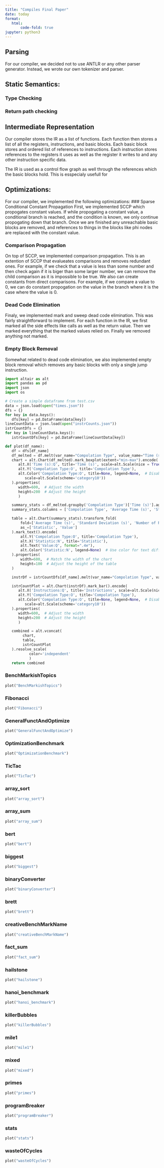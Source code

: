 ```yaml
---
title: "Compiles Final Paper"
date: today
format:
   html:
       code-fold: true
jupyter: python3
---
```

## Parsing
For our compiler, we decided not to use ANTLR or any other parser generator. Instead, we wrote our own tokenizer and parser.

## Static Semantics:

### Type Checking

### Return path checking

## Intermediate Representation

Our compiler stores the IR as a list of functions.
Each function then stores a list of all the registers,
instructions, and basic blocks. Each basic block stores and ordered list of references to instructions. Each instruction stores references to the registers it uses as well as the register it writes to and any other instruction specific data.

The IR is used as a control flow graph as well through the references which the basic blocks hold. This is esspecialy usefull for



## Optimizations:
For our compiler, we implemented the following optimizations:
### Sparse Conditional Constant Propagation
First, we implemented SCCP which propogates constant values. If while propogating a constant value, a conditional branch is reached, and the condition is known, we only continue propogating down that branch. Once we are finished any unreachable basic blocks are removed, and references to things in the blocks like phi nodes are replaced with the constant value.

### Comparison Propagation
On top of SCCP, we implemented comparison propagation. This is an extention of SCCP that evalueates comparisons and removes redundant ones. For example, if we check that a value is less than some number and then check again if it is biger than some larger number, we can remove the child comparison as it is impossible to be true. We also can create constants from direct comparisons. For example, if we compare a value to 0, we can do constant propogation on the value in the branch where it is the case where the value is 0.

### Dead Code Elimination
Finaly, we implemented mark and sweep dead code elimination. This was fairly straightforward to implement. For each function in the IR, we first marked all the side effects like calls as well as the return value. Then we marked everything that the marked values relied on. Finally we removed anything not marked.

### Empty Block Removal
Somewhat related to dead code elimination, we also implemented empty block removal which removes any basic blocks with only a single jump instruction.





```python
import altair as alt
import pandas as pd
import json 
import os

# Create a simple dataframe from test.csv
data = json.load(open("times.json"))
dfs = {}
for key in data.keys():
   dfs[key] = pd.DataFrame(data[key])
lineCountData = json.load(open("instrCounts.json"))
istrCountDfs = {}
for key in lineCountData.keys():
   istrCountDfs[key] = pd.DataFrame(lineCountData[key])

```

```python
def plot(df_name):
   df = dfs[df_name]
   df_melted = df.melt(var_name="Compolation Type", value_name="Time (s)")
   chart = alt.Chart(df_melted).mark_boxplot(extent="min-max").encode(
      alt.X('Time (s):Q', title='Time (s)', scale=alt.Scale(nice = True, zero=False)),
      alt.Y('Compolation Type:O', title='Compolation Type'),
      alt.Color('Compolation Type:O', title=None, legend=None,  # Disable the legend
         scale=alt.Scale(scheme='category10'))
   ).properties(
      width=600,  # Adjust the width
      height=200  # Adjust the height
      )

   summary_stats = df_melted.groupby('Compolation Type')['Time (s)'].agg(['mean', 'std', 'count']).reset_index()
   summary_stats.columns = ['Compolation Type', 'Average Time (s)', 'Standard Deviation (s)', 'Number of Runs']

   table = alt.Chart(summary_stats).transform_fold(
       fold=['Average Time (s)', 'Standard Deviation (s)', 'Number of Runs'],
       as_=['Statistic', 'Value']
   ).mark_text().encode(
       alt.Y('Compolation Type:O', title='Compolation Type'),
       alt.X('Statistic:N', title='Statistic'),
       alt.Text('Value:Q', format=".4e"),
       alt.Color('Statistic:N', legend=None)  # Use color for text differentiation
   ).properties(
       width=600,  # Match the width of the chart
       height=100  # Adjust the height of the table
   )

   instrDf = istrCountDfs[df_name].melt(var_name="Compolation Type", value_name="Instructions")

   istrCountPlot = alt.Chart(instrDf).mark_bar().encode(
      alt.X('Instructions:Q', title='Instructions', scale=alt.Scale(nice = True, zero=False)),
      alt.Y('Compolation Type:O', title='Compolation Type'),
      alt.Color('Compolation Type:O', title=None, legend=None,  # Disable the legend
         scale=alt.Scale(scheme='category10'))
   ).properties(
      width=600,  # Adjust the width
      height=200  # Adjust the height
      )

   combined = alt.vconcat(
        chart,
        table,
        istrCountPlot
   ).resolve_scale(
           color='independent'
           )
   return combined
```

### BenchMarkishTopics
```python
plot("BenchMarkishTopics")
```
### Fibonacci
```python
plot("Fibonacci")
```
### GeneralFunctAndOptimize
```python
plot("GeneralFunctAndOptimize")
```
### OptimizationBenchmark
```python
plot("OptimizationBenchmark")
```
### TicTac
```python
plot("TicTac")
```
### array_sort
```python
plot("array_sort")
```
### array_sum
```python
plot("array_sum")
```
### bert
```python
plot("bert")
```
### biggest
```python
plot("biggest")
```
### binaryConverter
```python
plot("binaryConverter")
```
### brett
```python
plot("brett")
```
### creativeBenchMarkName
```python
plot("creativeBenchMarkName")
```
### fact_sum
```python
plot("fact_sum")
```
### hailstone
```python
plot("hailstone")
```
### hanoi_benchmark
```python
plot("hanoi_benchmark")
```
### killerBubbles
```python
plot("killerBubbles")
```
### mile1
```python
plot("mile1")
```
### mixed
```python
plot("mixed")
```
### primes
```python
plot("primes")
```
### programBreaker
```python
plot("programBreaker")
```
### stats
```python
plot("stats")
```
### wasteOfCycles
```python
plot("wasteOfCycles")
```
